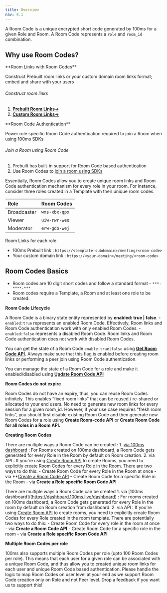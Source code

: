 ```yaml
---
title: Overview
nav: 4.1
---
```


A Room Code is a unique encrypted short code generated by 100ms for a given Role and Room. A Room Code represents a `role` and `room_id` combination.


## Why use Room Codes?


<Note>
**Room Links with Room Codes**

Construct Prebuilt room links or your custom domain room links format; embed and share with your users

###### Construct room links

1. **[Prebuilt Room Links→](/concepts/v2/concepts/Prebuilt)**
2. **[Custom Room Links→](/concepts/v2/concepts/customUI)**

</Note>

<Note>
**Room Code Authentication**

Power role specific Room Code authentication required to join a Room when using 100ms SDKs 

###### Join a Room using Room Code

1. Prebuilt has built-in support for Room Code based authentication
2. Use Room Codes to [join a room using SDKs](/concepts/v2/concepts/customUI#authenticating-join-room-with-room-codes)
</Note>

Essentially, Room Codes allow you to create unique room links and Room Code authentication mechanism for every role in your room. For instance, consider three roles created in a Template with their unique room codes.

| Role   | Room Codes     | 
| :----- | :------- | 
| Broadcaster | `wms-xbx-qpx`|  
| Viewer | `uiw-rwr-weo` |  
| Moderator | `erw-gdo-wej` |

Room Links for each role
- 100ms Prebuilt link : `https://<template-subdomain>/meeting/<room-code>`
- Your custom domain link : `https://<your-domain>/meeting/<room-code>`


## Room Codes Basics

- Room codes are 10 digit short codes and follow a standard format - `***-****-***`
- Room codes require a Template, a Room and at least one role to be created.



**Room Code Lifecycle**

A Room Code is a binary state entity represented by **enabled: true | false**.
    - `enabled:true` represents an enabled Room Code. Effectively, Room links and Room Code authentication work with only enabled Room Codes.
    - `enabled:false` represents a disabled Room Code. Room links and Room Code authentication does not work with disabled Room Codes.


You can get the state of a Room Code `enable:true|false` using **[Get Room Code API](/server-side/v2/api-reference/room-codes/get-room-code-state).** Always make sure that this flag is enabled before creating room links or performing a peer join using Room Code authentication.

You can manage the state of a Room Code for a role and make it enabled/disabled using **[Update Room Code API](/server-side/v2/api-reference/room-codes/update-room-code-state)**
    
**Room Codes do not expire**

Room Codes do not have an expiry, thus, you can reuse Room Codes infinitely. This enables “fixed room links” that can be reused / re-shared or allocated to your end users. No need to generate new room links for every session for a given room_id. However, if your use case requires "fresh room links", you should first disable existing Room Code and then generate new Room Codes for a role using **Create Room-code API** or **Create Room Code for all roles in a Room API.**

**Creating Room Codes**

 There are multiple ways a Room Code can be created :
    1. [via 100ms dashboard](https://dashboard.100ms.live/dashboard) : For Rooms created on 100ms dashboard, a Room Code gets generated for every Role in the Room by default on Room creation.
    2. via API : If you're using [Create Room API](/server-side/v2/api-reference/Rooms/create-via-api) to create Rooms, you need to explicitly create Room Codes for every Role in the Room. There are two ways to do this:
        - Create Room Code for every Role in the Room at once - via **[Create a Room Code API](/server-side/v2/api-reference/room-codes/create-room-code-api)
   	    - Create Room Code for a specific Role in the Room - via **Create a Role specific Room Code API**
    
 There are multiple ways a Room Code can be created
    1. via [100ms dashboard]/(https://dashboard.100ms.live/dashboard) : For rooms created on 100ms dashboard, a Room Code gets generated for every Role in the room by default on Room creation from dashboard.
    2. via API : If you're using [Create Room API](/server-side/v2/api-reference/Rooms/create-via-api) to create rooms, you need to explicitly create Room Codes for every Role created in the room template. There are potentially two ways to do this:
    	- Create Room Code for every role in the room at once - via **Create a Room Code API** 
   	    - Create Room Code for a specific role in the room - via **Create a Role specific Room Code API**


 **Multiple Room Codes per role**

100ms also supports multiple Room Codes per role (upto 100 Room Codes per role). This means that each user for a given role can be associated with a unique Room Code, and thus allow you to created unique room links for each user and unique Room Code based authentication. Please handle the logic to map Room Codes on user level at your end as we support Room Code creation only on Role and not Peer level. Drop a feedback if you want us to support this!


